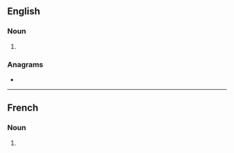==English==

===Noun===
{{head|en|noun form}}

# {{plural of|gradation|lang=en}}

===Anagrams===
* {{anagrams|en|a=aadginorst|indagators}}

----

==French==

===Noun===
{{head|fr|noun plural form|g=f}}

# {{plural of|gradation|lang=fr}}